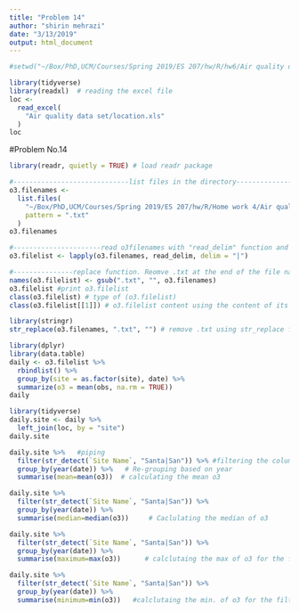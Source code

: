 ```yaml
---
title: "Problem 14"
author: "shirin mehrazi"
date: "3/13/2019"
output: html_document
---
```


```r
#setwd("~/Box/PhD,UCM/Courses/Spring 2019/ES 207/hw/R/hw6/Air quality data set") # set the working directory to data set files
```

```r
library(tidyverse)
library(readxl)  # reading the excel file
loc <-
  read_excel(
    "Air quality data set/location.xls"
  )
loc
```
#Problem No.14

```r
library(readr, quietly = TRUE) # load readr package

#-----------------------------list files in the directory----------------------------
o3.filenames <-
  list.files(
    "~/Box/PhD,UCM/Courses/Spring 2019/ES 207/hw/R/Home work 4/Air quality data set",
    pattern = ".txt"
  )
o3.filenames

#----------------------read o3filenames with "read_delim" function and sepearate its elements with "|"---------
o3.filelist <- lapply(o3.filenames, read_delim, delim = "|")

#---------------replace function. Reomve .txt at the end of the file names---------------
names(o3.filelist) <- gsub(".txt", "", o3.filenames)
o3.filelist #print o3.filelist
class(o3.filelist) # type of (o3.filelist)
class(o3.filelist[[1]]) # o3.filelist content using the content of its first elements

library(stringr)
str_replace(o3.filenames, ".txt", "") # remove .txt using str_replace function

library(dplyr)
library(data.table)
daily <- o3.filelist %>%
  rbindlist() %>%
  group_by(site = as.factor(site), date) %>%
  summarize(o3 = mean(obs, na.rm = TRUE))
daily

library(tidyverse)
daily.site <- daily %>%
  left_join(loc, by = "site")
daily.site

daily.site %>%   #piping
  filter(str_detect(`Site Name`, "Santa|San")) %>% #filtering the column "site name" to just Santa and San
  group_by(year(date)) %>%   # Re-grouping based on year
  summarise(mean=mean(o3))  # calculating the mean o3

daily.site %>%
  filter(str_detect(`Site Name`, "Santa|San")) %>%    
  group_by(year(date)) %>%
  summarise(median=median(o3))     # Caclulating the median of o3

daily.site %>%
  filter(str_detect(`Site Name`, "Santa|San")) %>%
  group_by(year(date)) %>%
  summarise(maximum=max(o3))      # calclutaing the max of o3 for the filtered site names

daily.site %>%
  filter(str_detect(`Site Name`, "Santa|San")) %>%
  group_by(year(date)) %>%
  summarise(minimum=min(o3))   #calclutaing the min. of o3 for the filtered site names
```

